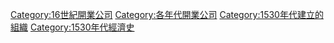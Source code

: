 {{EstcatDecadeType|15|3|16|公司|Companies|n=開業}}
[[Category:16世紀開業公司|Category:16世紀開業公司]]
[[Category:各年代開業公司|Category:各年代開業公司]]
[[Category:1530年代建立的組織|Category:1530年代建立的組織]]
[[Category:1530年代經濟史|Category:1530年代經濟史]]
